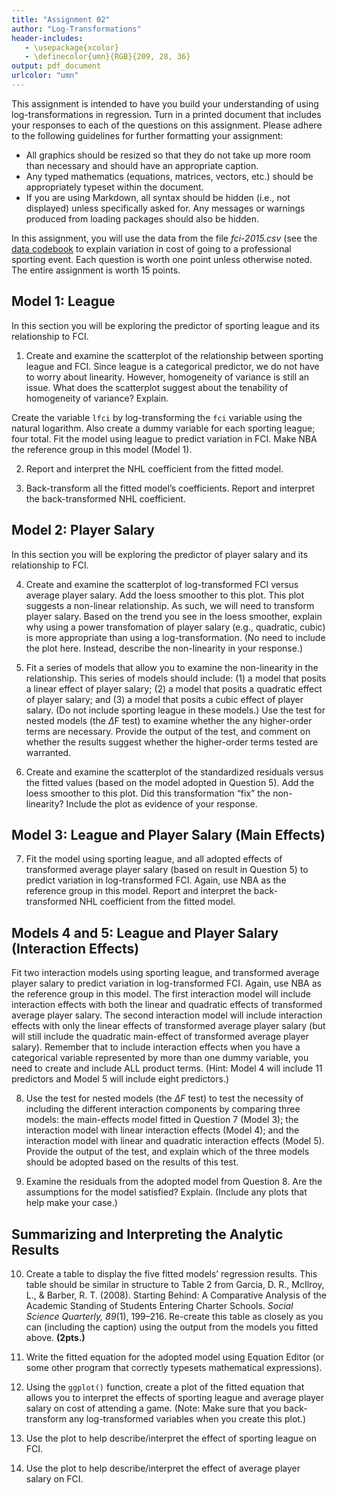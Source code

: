 ```yaml
---
title: "Assignment 02"
author: "Log-Transformations"
header-includes:
   - \usepackage{xcolor}
   - \definecolor{umn}{RGB}{209, 28, 36}
output: pdf_document
urlcolor: "umn"
---
```


This assignment is intended to have you build your understanding of using log-transformations in regression. Turn in a printed document that includes your responses to each of the questions on this assignment. Please adhere to the following guidelines for further formatting your assignment: 

- All graphics should be resized so that they do not take up more room than necessary and should have an appropriate caption.
- Any typed mathematics (equations, matrices, vectors, etc.) should be appropriately typeset within the document.
- If you are using Markdown, all syntax should be hidden (i.e., not displayed) unless specifically asked for. Any messages or warnings produced from loading packages should also be hidden.

In this assignment, you will use the data from the file *fci-2015.csv* (see the [data codebook](http://zief0002.github.io/epsy-8252/data-codebook.html#fci-2015) to explain variation in cost of going to a professional sporting event. Each question is worth one point unless otherwise noted. The entire assignment is worth 15 points.

\rule{0.5\linewidth}{\linethickness}


## Model 1: League

In this section you will be exploring the predictor of sporting league and its relationship to FCI.

1. Create and examine the scatterplot of the relationship between sporting league and FCI. Since league is a categorical predictor, we do not have to worry about linearity. However, homogeneity of variance is still an issue. What does the scatterplot suggest about the tenability of homogeneity of variance? Explain.

Create the variable `lfci` by log-transforming the `fci` variable using the natural logarithm. Also create a dummy variable for each sporting league; four total. Fit the model using league to predict variation in FCI. Make NBA the reference group in this model (Model 1). 

2. Report and interpret the NHL coefficient from the fitted model.

3. Back-transform all the fitted model's coefficients. Report and interpret the back-transformed NHL coefficient. 


## Model 2: Player Salary

In this section you will be exploring the predictor of player salary and its relationship to FCI.

4. Create and examine the scatterplot of log-transformed FCI versus average player salary. Add the loess smoother to this plot. This plot suggests a non-linear relationship. As such, we will need to transform player salary. Based on the trend you see in the loess smoother, explain why using a power transfomation of player salary (e.g., quadratic, cubic) is more appropriate than using a log-transformation. (No need to include the plot here. Instead, describe the non-linearity in your response.)

5. Fit a series of models that allow you to examine the non-linearity in the relationship. This series of models should include: (1) a model that posits a linear effect of player salary; (2) a model that posits a quadratic effect of player salary; and (3) a model that posits a cubic effect of player salary. (Do not include sporting league in these models.) Use the test for nested models (the $\Delta$F test) to examine whether the any higher-order terms are necessary. Provide the output of the test, and comment on whether the results suggest whether the higher-order terms tested are warranted. 

6. Create and examine the scatterplot of the standardized residuals versus the fitted values (based on the model adopted in Question 5). Add the loess smoother to this plot. Did this transformation "fix" the non-linearity? Include the plot as evidence of your response.


## Model 3: League and Player Salary (Main Effects)

7. Fit the model using sporting league, and all adopted effects of transformed average player salary (based on result in Question 5) to predict variation in log-transformed FCI. Again, use NBA as the reference group in this model. Report and interpret the back-transformed NHL coefficient from the fitted model.


## Models 4 and 5: League and Player Salary (Interaction Effects)

Fit two interaction models using sporting league, and transformed average player salary to predict variation in log-transformed FCI. Again, use NBA as the reference group in this model. The first interaction model will include interaction effects with both the linear and quadratic effects of transformed average player salary. The second interaction model will include interaction effects with only the linear effects of transformed average player salary (but will still include the quadratic main-effect of transformed average player salary). Remember that to include interaction effects when you have a categorical variable represented by more than one dummy variable, you need to create and include ALL product terms. (Hint: Model 4 will include 11 predictors and Model 5 will include eight predictors.)

8. Use the test for nested models (the $\Delta F$ test) to test the necessity of including the different interaction components by comparing three models: the main-effects model fitted in Question 7 (Model 3); the interaction model with linear interaction effects (Model 4); and the interaction model with linear and quadratic interaction effects (Model 5). Provide the output of the test, and explain which of the three models should be adopted based on the results of this test.

9. Examine the residuals from the adopted model from Question 8. Are the assumptions for the model satisfied? Explain. (Include any plots that help make your case.)


## Summarizing and Interpreting the Analytic Results

10. Create a table to display the five fitted models' regression results. This table should be similar in structure to Table 2 from Garcia, D. R., McIlroy, L., &amp; Barber, R. T. (2008). Starting Behind: A Comparative Analysis of the Academic Standing of Students Entering Charter Schools. _Social Science Quarterly, 89_(1), 199&ndash;216. Re-create this table as closely as you can (including the caption) using the output from the models you fitted above. **(2pts.)**

11. Write the fitted equation for the adopted model using Equation Editor (or some other program that correctly typesets mathematical expressions).

12. Using the `ggplot()` function, create a plot of the fitted equation that allows you to interpret the effects of sporting league and average player salary on cost of attending a game. (Note: Make sure that you back-transform any log-transformed variables when you create this plot.)

13. Use the plot to help describe/interpret the effect of sporting league on FCI.

14. Use the plot to help describe/interpret the effect of average player salary on FCI.


